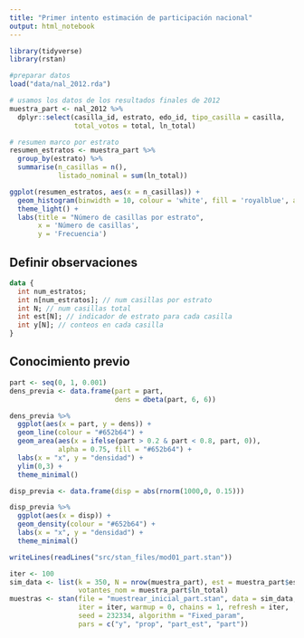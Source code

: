 ```yaml
---
title: "Primer intento estimación de participación nacional"
output: html_notebook
---
```



```r
library(tidyverse)
library(rstan)

#preparar datos
load("data/nal_2012.rda")

# usamos los datos de los resultados finales de 2012
muestra_part <- nal_2012 %>% 
  dplyr::select(casilla_id, estrato, edo_id, tipo_casilla = casilla,
                total_votos = total, ln_total)
```



```r

# resumen marco por estrato
resumen_estratos <- muestra_part %>% 
  group_by(estrato) %>% 
  summarise(n_casillas = n(),
            listado_nominal = sum(ln_total))

ggplot(resumen_estratos, aes(x = n_casillas)) + 
  geom_histogram(binwidth = 10, colour = 'white', fill = 'royalblue', alpha = 0.8) +
  theme_light() +
  labs(title = "Número de casillas por estrato",
       x = 'Número de casillas',
       y = 'Frecuencia')


```

## Definir observaciones

```stan
data {
  int num_estratos;
  int n[num_estratos]; // num casillas por estrato 
  int N; // num casillas total
  int est[N]; // indicador de estrato para cada casilla 
  int y[N]; // conteos en cada casilla
}
```


## Conocimiento previo



```r
part <- seq(0, 1, 0.001)
dens_previa <- data.frame(part = part,
                          dens = dbeta(part, 6, 6))

dens_previa %>%
  ggplot(aes(x = part, y = dens)) +
  geom_line(colour = "#652b64") +
  geom_area(aes(x = ifelse(part > 0.2 & part < 0.8, part, 0)),
            alpha = 0.75, fill = "#652b64") +
  labs(x = "x", y = "densidad") +
  ylim(0,3) +
  theme_minimal()
```

```r

disp_previa <- data.frame(disp = abs(rnorm(1000,0, 0.15)))

disp_previa %>%
  ggplot(aes(x = disp)) +
  geom_density(colour = "#652b64") +
  labs(x = "x", y = "densidad") +
  theme_minimal()
```



```r
writeLines(readLines("src/stan_files/mod01_part.stan"))
```

```r
iter <- 100
sim_data <- list(k = 350, N = nrow(muestra_part), est = muestra_part$estrato, 
                 votantes_nom = muestra_part$ln_total)
muestras <- stan(file = "muestrear_inicial_part.stan", data = sim_data,
                 iter = iter, warmup = 0, chains = 1, refresh = iter,
                 seed = 232334, algorithm = "Fixed_param",
                 pars = c("y", "prop", "part_est", "part"))
```